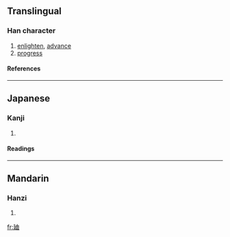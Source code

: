 {{see|迪}}

==Translingual==
===Han character===
{{Han char|rn=54|rad=廴|as=05|sn=8|four=|canj=弓大中田 (NKLW)}}
# [[enlighten]], [[advance]]
# [[progress]]
====References====
{{Han ref|kx=0353.031|hdz=10404.030|uh=5EF8|ud=24312}}
----
==Japanese==
===Kanji===
{{ja-kanji|grade=|rs=廴05}}
# {{defn|Japanese}} 
====Readings====
{{ja-readings|on=[[てき]] (teki)|kun=[[みち]] (michi)}}
----
==Mandarin==
===Hanzi===
{{cmn-hanzi|pin=[[dí]] ([[di2]])|wg=ti<sup>2</sup>}}
# {{defn|Mandarin}}

[[fr:廸]]